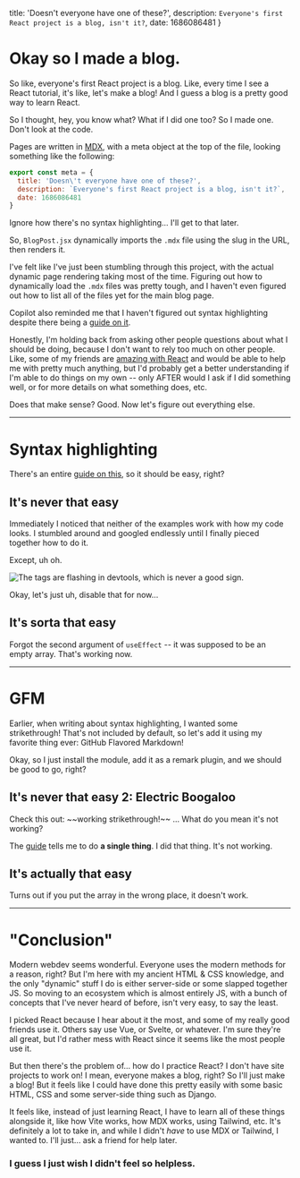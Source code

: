   title: 'Doesn\'t everyone have one of these?',
  description: `Everyone's first React project is a blog, isn't it?`,
  date: 1686086481
}

# Okay so I made a blog.

So like, everyone's first React project is a blog. Like, every time I see a React tutorial, it's like, let's make a blog!
And I guess a blog is a pretty good way to learn React.

So I thought, hey, you know what? What if I did one too? So I made one. Don't look at the code.

Pages are written in [MDX](https://mdxjs.com/), with a meta object at the top of the file, looking something like the following:

```javascript
export const meta = {
  title: 'Doesn\'t everyone have one of these?',
  description: `Everyone's first React project is a blog, isn't it?`,
  date: 1686086481
}
```

Ignore how there's no syntax highlighting... I'll get to that later.

So, `BlogPost.jsx` dynamically imports the `.mdx` file using the slug in the URL, then renders it.

I've felt like I've just been stumbling through this project, with the actual dynamic page rendering taking most of the time.
Figuring out how to dynamically load the `.mdx` files was pretty tough,
and I haven't even figured out how to list all of the files yet for the main blog page.

Copilot also reminded me that I haven't figured out syntax highlighting despite there being a [guide on it](https://mdxjs.com/guides/syntax-highlighting/).

Honestly, I'm holding back from asking other people questions about what I should be doing,
because I don't want to rely too much on other people.
Like, some of my friends are [amazing with React](https://github.com/Rodentman87) and would be able to help me with pretty much anything,
but I'd probably get a better understanding if I'm able to do things on my own --
only AFTER would I ask if I did something well, or for more details on what something does, etc.

Does that make sense? Good. Now let's figure out everything else.

---

# Syntax highlighting

There's an entire [guide on this](https://mdxjs.com/guides/syntax-highlighting/), so it should be easy, right?

## It's never that easy

Immediately I noticed that neither of the examples work with how my code looks.
I stumbled around and googled endlessly until I finally pieced together how to do it.

Except, uh oh.

![The tags are flashing in devtools, which is never a good sign.](/posts/flashing-syntax-highlighting.gif)

Okay, let's just uh, disable that for now...

## It's sorta that easy

Forgot the second argument of `useEffect` -- it was supposed to be an empty array. That's working now.

---

# GFM

Earlier, when writing about syntax highlighting, I wanted some strikethrough!
That's not included by default, so let's add it using my favorite thing ever: GitHub Flavored Markdown!

Okay, so I just install the module, add it as a remark plugin, and we should be good to go, right?

## It's never that easy 2: Electric Boogaloo

Check this out: \~\~working strikethrough!\~\~ ... What do you mean it's not working?

The [guide](https://mdxjs.com/guides/gfm/) tells me to do **a single thing**. I did that thing. It's not working.

## It's actually that easy

Turns out if you put the array in the wrong place, it doesn't work.

---

# "Conclusion"

Modern webdev seems wonderful. Everyone uses the modern methods for a reason, right?
But I'm here with my ancient HTML & CSS knowledge, and the only "dynamic" stuff I do is either server-side or some slapped together JS.
So moving to an ecosystem which is almost entirely JS, with a bunch of concepts that I've never heard of before, isn't very easy, to say the least.

I picked React because I hear about it the most, and some of my really good friends use it. Others say use Vue, or Svelte, or whatever.
I'm sure they're all great, but I'd rather mess with React since it seems like the most people use it.

But then there's the problem of... how do I practice React? I don't have site projects to work on!
I mean, everyone makes a blog, right? So I'll just make a blog! But it feels like I could have done this pretty easily with some basic HTML, CSS and some server-side thing such as Django.

It feels like, instead of just learning React, I have to learn all of these things alongside it, like how Vite works, how MDX works,
using Tailwind, etc. It's definitely a lot to take in, and while I didn't *have* to use MDX or Tailwind, I wanted to. I'll just... ask a friend for help later.

### I guess I just wish I didn't feel so helpless.
